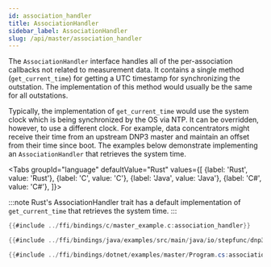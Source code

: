 ```yaml
---
id: association_handler
title: AssociationHandler
sidebar_label: AssociationHandler
slug: /api/master/association_handler
---
```



The `AssociationHandler` interface handles all of the per-association callbacks not related to measurement data. It contains a single method (`get_current_time`)
for getting a UTC timestamp for synchronizing the outstation.  The implementation of this method would usually be the same for all outstations.

Typically, the implementation of `get_current_time` would use the system clock which is being synchronized by the OS via NTP. It can be overridden, however, to use
a different clock. For example, data concentrators might receive their time from an upstream DNP3 master and maintain an offset from their time since boot. The
examples below demonstrate implementing an `AssociationHandler` that retrieves the system time.

<Tabs
groupId="language"
defaultValue="Rust"
values={[
{label: 'Rust', value: 'Rust'},
{label: 'C', value: 'C'},
{label: 'Java', value: 'Java'},
{label: 'C#', value: 'C#'},
]}>
<TabItem value="Rust">

:::note
Rust's AssociationHandler trait has a default implementation of `get_current_time` that retrieves the system time.
:::

</TabItem>
<TabItem value="C">

```c
{{#include ../ffi/bindings/c/master_example.c:association_handler}}
```

</TabItem>
<TabItem value="Java">

```java
{{#include ../ffi/bindings/java/examples/src/main/java/io/stepfunc/dnp3/examples/MasterExample.java:association_handler}}
```

</TabItem>
<TabItem value="C#">

```csharp
{{#include ../ffi/bindings/dotnet/examples/master/Program.cs:association_handler}}
```

</TabItem>
</Tabs>
